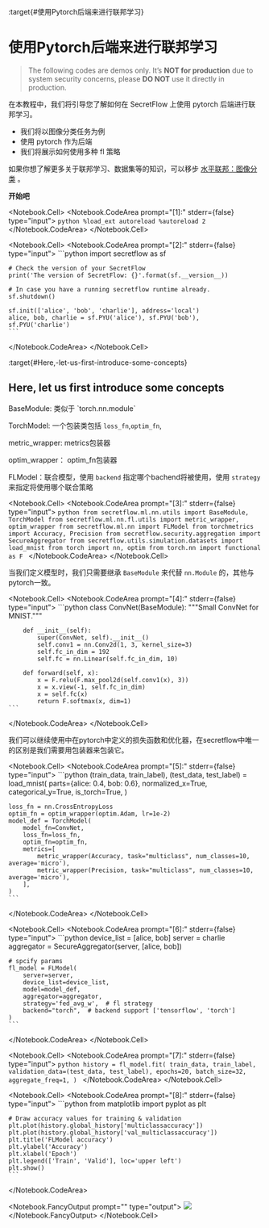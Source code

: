 :target{#使用Pytorch后端来进行联邦学习}

# 使用Pytorch后端来进行联邦学习

> The following codes are demos only. It’s <strong>NOT for production</strong> due to system security concerns, please <strong>DO NOT</strong> use it directly in production.

在本教程中，我们将引导您了解如何在 SecretFlow 上使用 pytorch 后端进行联邦学习。

- 我们将以图像分类任务为例
- 使用 pytorch 作为后端
- 我们将展示如何使用多种 fl 策略

如果你想了解更多关于联邦学习、数据集等的知识，可以移步 [水平联邦：图像分类](Federate_Learning_for_Image_Classification.mdx) 。

<strong>开始吧</strong>

<Notebook.Cell>
  <Notebook.CodeArea prompt="[1]:" stderr={false} type="input">
    ```python
    %load_ext autoreload
    %autoreload 2
    ```
  </Notebook.CodeArea>
</Notebook.Cell>

<Notebook.Cell>
  <Notebook.CodeArea prompt="[2]:" stderr={false} type="input">
    ```python
    import secretflow as sf

    # Check the version of your SecretFlow
    print('The version of SecretFlow: {}'.format(sf.__version__))

    # In case you have a running secretflow runtime already.
    sf.shutdown()

    sf.init(['alice', 'bob', 'charlie'], address='local')
    alice, bob, charlie = sf.PYU('alice'), sf.PYU('bob'), sf.PYU('charlie')
    ```
  </Notebook.CodeArea>
</Notebook.Cell>

:target{#Here,-let-us-first-introduce-some-concepts}

## Here, let us first introduce some concepts

<LineBlock>
  BaseModule: 类似于 `torch.nn.module`

  TorchModel: 一个包装类包括 `loss_fn`,`optim_fn`,

  metric\_wrapper: metrics包装器

  optim\_wrapper： optim\_fn包装器

  FLModel：联合模型，使用 `backend` 指定哪个bachend将被使用，使用 `strategy` 来指定将使用哪个联合策略
</LineBlock>

<Notebook.Cell>
  <Notebook.CodeArea prompt="[3]:" stderr={false} type="input">
    ```python
    from secretflow.ml.nn.utils import BaseModule, TorchModel
    from secretflow.ml.nn.fl.utils import metric_wrapper, optim_wrapper
    from secretflow.ml.nn import FLModel
    from torchmetrics import Accuracy, Precision
    from secretflow.security.aggregation import SecureAggregator
    from secretflow.utils.simulation.datasets import load_mnist
    from torch import nn, optim
    from torch.nn import functional as F
    ```
  </Notebook.CodeArea>
</Notebook.Cell>

当我们定义模型时，我们只需要继承 `BaseModule` 来代替 `nn.Module` 的，其他与pytorch一致。

<Notebook.Cell>
  <Notebook.CodeArea prompt="[4]:" stderr={false} type="input">
    ```python
    class ConvNet(BaseModule):
        """Small ConvNet for MNIST."""

        def __init__(self):
            super(ConvNet, self).__init__()
            self.conv1 = nn.Conv2d(1, 3, kernel_size=3)
            self.fc_in_dim = 192
            self.fc = nn.Linear(self.fc_in_dim, 10)

        def forward(self, x):
            x = F.relu(F.max_pool2d(self.conv1(x), 3))
            x = x.view(-1, self.fc_in_dim)
            x = self.fc(x)
            return F.softmax(x, dim=1)
    ```
  </Notebook.CodeArea>
</Notebook.Cell>

我们可以继续使用中在pytorch中定义的损失函数和优化器，在secretflow中唯一的区别是我们需要用包装器来包装它。

<Notebook.Cell>
  <Notebook.CodeArea prompt="[5]:" stderr={false} type="input">
    ```python
    (train_data, train_label), (test_data, test_label) = load_mnist(
        parts={alice: 0.4, bob: 0.6},
        normalized_x=True,
        categorical_y=True,
        is_torch=True,
    )

    loss_fn = nn.CrossEntropyLoss
    optim_fn = optim_wrapper(optim.Adam, lr=1e-2)
    model_def = TorchModel(
        model_fn=ConvNet,
        loss_fn=loss_fn,
        optim_fn=optim_fn,
        metrics=[
            metric_wrapper(Accuracy, task="multiclass", num_classes=10, average='micro'),
            metric_wrapper(Precision, task="multiclass", num_classes=10, average='micro'),
        ],
    )
    ```
  </Notebook.CodeArea>
</Notebook.Cell>

<Notebook.Cell>
  <Notebook.CodeArea prompt="[6]:" stderr={false} type="input">
    ```python
    device_list = [alice, bob]
    server = charlie
    aggregator = SecureAggregator(server, [alice, bob])

    # spcify params
    fl_model = FLModel(
        server=server,
        device_list=device_list,
        model=model_def,
        aggregator=aggregator,
        strategy='fed_avg_w',  # fl strategy
        backend="torch",  # backend support ['tensorflow', 'torch']
    )
    ```
  </Notebook.CodeArea>
</Notebook.Cell>

<Notebook.Cell>
  <Notebook.CodeArea prompt="[7]:" stderr={false} type="input">
    ```python
    history = fl_model.fit(
        train_data,
        train_label,
        validation_data=(test_data, test_label),
        epochs=20,
        batch_size=32,
        aggregate_freq=1,
    )
    ```
  </Notebook.CodeArea>
</Notebook.Cell>

<Notebook.Cell>
  <Notebook.CodeArea prompt="[8]:" stderr={false} type="input">
    ```python
    from matplotlib import pyplot as plt

    # Draw accuracy values for training & validation
    plt.plot(history.global_history['multiclassaccuracy'])
    plt.plot(history.global_history['val_multiclassaccuracy'])
    plt.title('FLModel accuracy')
    plt.ylabel('Accuracy')
    plt.xlabel('Epoch')
    plt.legend(['Train', 'Valid'], loc='upper left')
    plt.show()
    ```
  </Notebook.CodeArea>

  <Notebook.FancyOutput prompt="" type="output">
    ![](../_assets/tutorial_Federated_Learning_with_Pytorch_backend_13_0.png)
  </Notebook.FancyOutput>
</Notebook.Cell>
